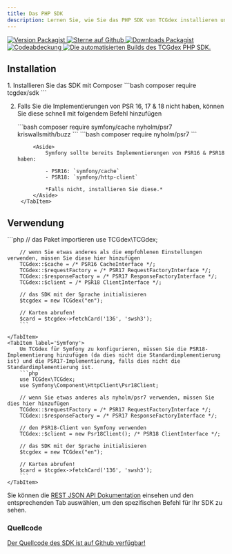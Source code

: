 ```yaml
---
title: Das PHP SDK
description: Lernen Sie, wie Sie das PHP SDK von TCGdex installieren und verwenden.
---
```


<p class="flex gap-2 justify-center">
	<a href="https://packagist.org/packages/tcgdex/sdk">
		<img src="https://img.shields.io/github/v/release/tcgdex/php-sdk?include_prereleases&style=flat-square" alt="Version Packagist"/>
	</a>
	<a href="https://github.com/tcgdex/php-sdk/stargazers">
		<img src="https://img.shields.io/github/stars/tcgdex/php-sdk?style=flat-square" alt="Sterne auf Github" />
	</a>
	<a href="https://packagist.org/packages/tcgdex/sdk">
		<img src="https://img.shields.io/packagist/dt/tcgdex/sdk?style=flat-square" alt="Downloads Packagist" />
	</a>
	<a href="https://app.codecov.io/gh/tcgdex/php-sdk/">
		<img src="https://img.shields.io/codecov/c/github/tcgdex/php-sdk?style=flat-square&token=MCENGBDCXN" alt="Codeabdeckung" />
	</a>
	<a href="https://github.com/tcgdex/php-sdk/actions/workflows/build-test.yml">
		<img src="https://img.shields.io/github/actions/workflow/status/tcgdex/php-sdk/build-test.yml?style=flat-square" alt="Die automatisierten Builds des TCGdex PHP SDK." />
	</a>
</p>

## Installation

<Steps>
1. Installieren Sie das SDK mit Composer
	```bash
	composer require tcgdex/sdk
	```

2. Falls Sie die Implementierungen von PSR 16, 17 & 18 nicht haben, können Sie diese schnell mit folgendem Befehl hinzufügen

	<Tabs syncKey='framework'>
		<TabItem label='Basis PHP'>
			```bash
			composer require symfony/cache nyholm/psr7 kriswallsmith/buzz
			```
		</TabItem>
		<TabItem label='Symfony'>
			```bash
			composer require nyholm/psr7
			```

			<Aside>
				Symfony sollte bereits Implementierungen von PSR16 & PSR18 haben:

				- PSR16: `symfony/cache`
				- PSR18: `symfony/http-client`

				*Falls nicht, installieren Sie diese.*
			</Aside>
		</TabItem>
	</Tabs>

</Steps>

## Verwendung

<Tabs syncKey='framework'>
	<TabItem label='Basis PHP'>
		```php
		// das Paket importieren
		use TCGdex\TCGdex;

		// wenn Sie etwas anderes als die empfohlenen Einstellungen verwenden, müssen Sie diese hier hinzufügen
		TCGdex::$cache = /* PSR16 CacheInterface */;
		TCGdex::$requestFactory = /* PSR17 RequestFactoryInterface */;
		TCGdex::$responseFactory = /* PSR17 ResponseFactoryInterface */;
		TCGdex::$client = /* PSR18 ClientInterface */;

		// das SDK mit der Sprache initialisieren
		$tcgdex = new TCGdex("en");

		// Karten abrufen!
		$card = $tcgdex->fetchCard('136', 'swsh3');
		```

	</TabItem>
	<TabItem label='Symfony'>
		Um TCGdex für Symfony zu konfigurieren, müssen Sie die PSR18-Implementierung hinzufügen (da dies nicht die Standardimplementierung ist) und die PSR17-Implementierung, falls dies nicht die Standardimplementierung ist.
		```php
		use TCGdex\TCGdex;
		use Symfony\Component\HttpClient\Psr18Client;

		// wenn Sie etwas anderes als nyholm/psr7 verwenden, müssen Sie dies hier hinzufügen
		TCGdex::$requestFactory = /* PSR17 RequestFactoryInterface */;
		TCGdex::$responseFactory = /* PSR17 ResponseFactoryInterface */;

		// den PSR18-Client von Symfony verwenden
		TCGdex::$client = new Psr18Client(); /* PSR18 ClientInterface */;

		// das SDK mit der Sprache initialisieren
		$tcgdex = new TCGdex("en");

		// Karten abrufen!
		$card = $tcgdex->fetchCard('136', 'swsh3');
		```
	</TabItem>
</Tabs>

Sie können die [REST JSON API Dokumentation](/rest) einsehen und den entsprechenden Tab auswählen, um den spezifischen Befehl für Ihr SDK zu sehen.

### Quellcode

[Der Quellcode des SDK ist auf Github verfügbar!](https://github.com/tcgdex/php-sdk)
